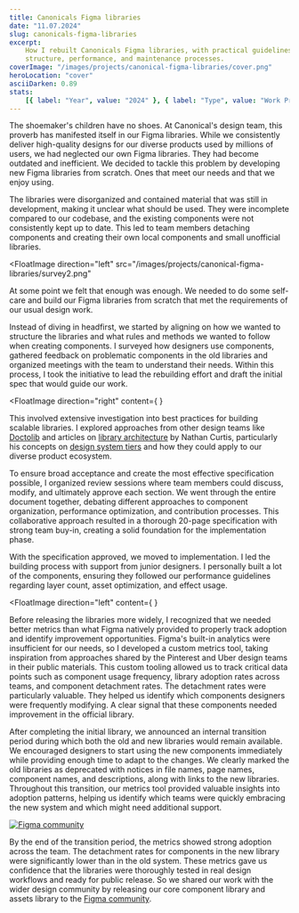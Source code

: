 ```yaml
---
title: Canonicals Figma libraries
date: "11.07.2024"
slug: canonicals-figma-libraries
excerpt:
    How I rebuilt Canonicals Figma libraries, with practical guidelines on
    structure, performance, and maintenance processes.
coverImage: "/images/projects/canonical-figma-libraries/cover.png"
heroLocation: "cover"
asciiDarken: 0.89
stats:
    [{ label: "Year", value: "2024" }, { label: "Type", value: "Work Project" }]
---
```


The shoemaker's children have no shoes. At Canonical's design team, this proverb
has manifested itself in our Figma libraries. While we consistently deliver
high-quality designs for our diverse products used by millions of users, we had
neglected our own Figma libraries. They had become outdated and inefficient. We
decided to tackle this problem by developing new Figma libraries from scratch.
Ones that meet our needs and that we enjoy using.

The libraries were disorganized and contained material that was still in
development, making it unclear what should be used. They were incomplete
compared to our codebase, and the existing components were not consistently kept
up to date. This led to team members detaching components and creating their own
local components and small unofficial libraries.

<FloatImage
    direction="left"
    src="/images/projects/canonical-figma-libraries/survey2.png"
>
At some point we felt that
enough was enough. We needed to do some self-care and build our Figma libraries
from scratch that met the requirements of our usual design work.

Instead of diving in headfirst, we started by aligning on how we wanted to
structure the libraries and what rules and methods we wanted to follow when
creating components. I surveyed how designers use components, gathered feedback
on problematic components in the old libraries and organized meetings with the
team to understand their needs. Within this process, I took the initiative to
lead the rebuilding effort and draft the initial spec that would guide our work.

</FloatImage>

<FloatImage
    direction="right"
    content={
        <DocumentSkeleton
            title="Library architecture specification"
            lines={20}
            className="max-w-sm"
        />
    }
>

This involved extensive investigation into best practices for building scalable
libraries. I explored approaches from other design teams like
[Doctolib](https://medium.com/doctolib/how-we-organise-our-design-system-libraries-to-help-doctolib-designers-use-more-than-70-000-c15237c81f6c)
and articles on
[library architecture](https://medium.com/eightshapes-llc/figma-shared-libraries-d2dfbf9d1b8d)
by Nathan Curtis, particularly his concepts on
[design system tiers](https://medium.com/eightshapes-llc/design-system-tiers-2c827b67eae1)
and how they could apply to our diverse product ecosystem.

To ensure broad acceptance and create the most effective specification possible,
I organized review sessions where team members could discuss, modify, and
ultimately approve each section. We went through the entire document together,
debating different approaches to component organization, performance
optimization, and contribution processes. This collaborative approach resulted
in a thorough 20-page specification with strong team buy-in, creating a solid
foundation for the implementation phase.

</FloatImage>

With the specification approved, we moved to implementation. I led the building
process with support from junior designers. I personally built a lot of the
components, ensuring they followed our performance guidelines regarding layer
count, asset optimization, and effect usage.

<FloatImage
    direction="left"
    content={
        <MetricsMockup className="max-w-md" />
    }
>

Before releasing the libraries more widely, I recognized that we needed better
metrics than what Figma natively provided to properly track adoption and
identify improvement opportunities. Figma's built-in analytics were insufficient
for our needs, so I developed a custom metrics tool, taking inspiration from
approaches shared by the Pinterest and Uber design teams in their public
materials. This custom tooling allowed us to track critical data points such as
component usage frequency, library adoption rates across teams, and component
detachment rates. The detachment rates were particularly valuable. They helped
us identify which components designers were frequently modifying. A clear signal
that these components needed improvement in the official library.

</FloatImage>

After completing the initial library, we announced an internal transition period
during which both the old and new libraries would remain available. We
encouraged designers to start using the new components immediately while
providing enough time to adapt to the changes. We clearly marked the old
libraries as deprecated with notices in file names, page names, component names,
and descriptions, along with links to the new libraries. Throughout this
transition, our metrics tool provided valuable insights into adoption patterns,
helping us identify which teams were quickly embracing the new system and which
might need additional support.

<a href="https://www.figma.com/community/file/1435297834108003391/vanilla-core-component-library" target="_blank" rel="noopener noreferrer">
    <img src="/images/projects/canonical-figma-libraries/figma-community.png" alt="Figma community" />
</a>

By the end of the transition period, the metrics showed strong adoption across
the team. The detachment rates for components in the new library were
significantly lower than in the old system. These metrics gave us confidence
that the libraries were thoroughly tested in real design workflows and ready for
public release. So we shared our work with the wider design community by
releasing our core component library and assets library to the <a href="https://www.figma.com/community/file/1435297834108003391/vanilla-core-component-library" target="_blank" rel="noopener noreferrer">Figma community</a>.
